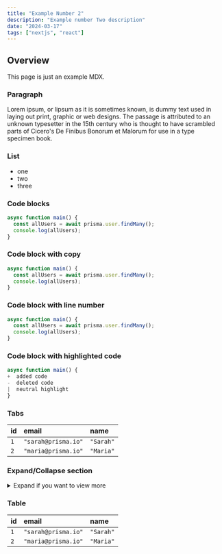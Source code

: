 ```yaml
---
title: "Example Number 2"
description: "Example number Two description"
date: "2024-03-17"
tags: ["nextjs", "react"]
---
```


## Overview

This page is just an example MDX.

### Paragraph

Lorem ipsum, or lipsum as it is sometimes known, is dummy text used in laying out print, graphic or web designs. The passage is attributed to an unknown typesetter in the 15th century who is thought to have scrambled parts of Cicero's De Finibus Bonorum et Malorum for use in a type specimen book.

### List

- one
- two
- three

### Code blocks

```js
async function main() {
  const allUsers = await prisma.user.findMany();
  console.log(allUsers);
}
```

### Code block with copy

```js copy
async function main() {
  const allUsers = await prisma.user.findMany();
  console.log(allUsers);
}
```

### Code block with line number

```js line-number
async function main() {
  const allUsers = await prisma.user.findMany();
  console.log(allUsers);
}
```

### Code block with highlighted code

```js
async function main() {
+  added code
-  deleted code
|  neutral highlight
}
```

### Tabs

<tab>

| **id** | **email**           | **name**  |
| :----- | :------------------ | :-------- |
| `1`    | `"sarah@prisma.io"` | `"Sarah"` |
| `2`    | `"maria@prisma.io"` | `"Maria"` |

</tab>

### Expand/Collapse section

<details>
<summary>Expand if you want to view more</summary>

More

</details>

### Table

| **id** | **email**           | **name**  |
| :----- | :------------------ | :-------- |
| `1`    | `"sarah@prisma.io"` | `"Sarah"` |
| `2`    | `"maria@prisma.io"` | `"Maria"` |
